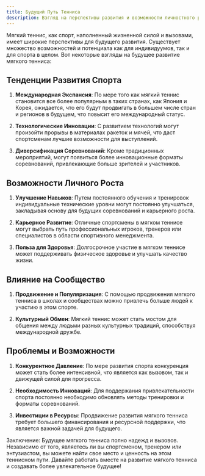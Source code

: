 ```yaml
---
title: Будущий Путь Тенниса
description: Взгляд на перспективы развития и возможности личностного роста в мягком теннисе
---
```


Мягкий теннис, как спорт, наполненный жизненной силой и вызовами, имеет широкие перспективы для будущего развития. Существует множество возможностей и потенциала как для индивидуумов, так и для спорта в целом. Вот некоторые взгляды на будущее развитие мягкого тенниса:

## Тенденции Развития Спорта

1. **Международная Экспансия**: По мере того как мягкий теннис становится все более популярным в таких странах, как Япония и Корея, ожидается, что его будут продвигать в большем числе стран и регионов в будущем, что повысит его международный статус.

2. **Технологические Инновации**: С развитием технологий могут произойти прорывы в материалах ракеток и мячей, что даст спортсменам лучшие возможности для выступлений.

3. **Диверсификация Соревнований**: Кроме традиционных мероприятий, могут появиться более инновационные форматы соревнований, привлекающие больше зрителей и участников.

## Возможности Личного Роста

1. **Улучшение Навыков**: Путем постоянного обучения и тренировок индивидуальные технические уровни могут постоянно улучшаться, закладывая основу для будущих соревнований и карьерного роста.

2. **Карьерное Развитие**: Отличные спортсмены в мягком теннисе могут выбрать путь профессиональных игроков, тренеров или специалистов в области спортивного менеджмента.

3. **Польза для Здоровья**: Долгосрочное участие в мягком теннисе может поддерживать физическое здоровье и улучшать качество жизни.

## Влияние на Сообщество

1. **Продвижение и Популяризация**: С помощью продвижения мягкого тенниса в школах и сообществах можно привлечь больше людей к участию в этом спорте.

2. **Культурный Обмен**: Мягкий теннис может стать мостом для общения между людьми разных культурных традиций, способствуя международной дружбе.

## Проблемы и Возможности

1. **Конкурентное Давление**: По мере развития спорта конкуренция может стать более интенсивной, что является как вызовом, так и движущей силой для прогресса.

2. **Необходимость Инноваций**: Для поддержания привлекательности спорта постоянно необходимо обновлять методы тренировки и форматы соревнований.

3. **Инвестиции в Ресурсы**: Продвижение развития мягкого тенниса требует большего финансирования и ресурсной поддержки, что является важной задачей для будущего.

Заключение: Будущее мягкого тенниса полно надежд и вызовов. Независимо от того, являетесь ли вы спортсменом, тренером или энтузиастом, вы можете найти свое место и ценность на этом теннисном пути. Давайте работать вместе на развитие мягкого тенниса и создавать более увлекательное будущее!